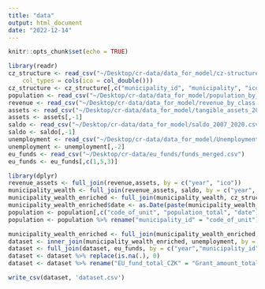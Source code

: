 ```yaml
---
title: "data"
output: html_document
date: "2022-12-14"
---
```


```r
knitr::opts_chunk$set(echo = TRUE)
```

```r
library(readr)
cz_structure <- read_csv("~/Desktop/cr-data/data_for_model/cz-structure-enriched.csv", 
    col_types = cols(ico = col_double()))
cz_structure <- cz_structure[,c("municipality_id", "municipality", "ico")]
population <- read_csv("~/Desktop/cr-data/data_for_model/population_by_regions.csv")
revenue <- read_csv("~/Desktop/cr-data/data_for_model/revenue_by_class.csv")
assets <- read_csv("~/Desktop/cr-data/data_for_model/tangible_assets_2007_2020.csv")
assets <- assets[,-1]
saldo <- read_csv("~/Desktop/cr-data/data_for_model/saldo_2007_2020.csv")
saldo <- saldo[,-1]
unemployment <- read_csv("~/Desktop/cr-data/data_for_model/Unemployment_long.csv")
unemployment <- unemployment[,-2]
eu_funds <- read_csv("~/Desktop/cr-data/eu_funds/funds_merged.csv")
eu_funds <- eu_funds[,c(1,5,3)]
```

```r
library(dplyr)
revenue_assets <- full_join(revenue,assets, by = c("year", "ico"))
municipality_wealth <- full_join(revenue_assets, saldo, by = c("year", "ico"))
municipality_wealth_enriched <- full_join(municipality_wealth, cz_structure, by ="ico")
municipality_wealth_enriched$date <- as.Date(paste(municipality_wealth_enriched$year, "-12-31", sep=""), format="%Y-%m-%d")
population <- population[,c("code_of_unit", "population_total", "date")] %>% filter(date > "2006-12-31")
population <- population %>% rename("municipality_id" = "code_of_unit")
```

```r
municipality_wealth_enriched <- full_join(municipality_wealth_enriched, population, by = c("municipality_id", "date"))
dataset <- inner_join(municipality_wealth_enriched, unemployment, by = c("municipality_id", "year"))
dataset <- full_join(dataset, eu_funds, by = c("year","municipality_id"))
dataset <- dataset %>% replace(is.na(.), 0)
dataset <- dataset %>% rename("EU_fund_total_CZK" = "Grant_amount_total_CZK")
```

```r
write_csv(dataset, 'dataset.csv')
```
